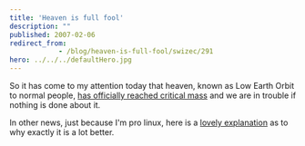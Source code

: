 ```yaml
---
title: 'Heaven is full fool'
description: ""
published: 2007-02-06
redirect_from: 
            - /blog/heaven-is-full-fool/swizec/291
hero: ../../../defaultHero.jpg
---
```

So it has come to my attention today that heaven, known as Low Earth Orbit to normal people, [has officially reached critical mass](http://www.nytimes.com/2007/02/06/science/space/06orbi.html?ex=1328418000&en=16b9c6ba615c2e62&ei=5088&partner=rssnyt&emc=rss) and we are in trouble if nothing is done about it.

In other news, just because I&#x27;m pro linux, here is a [lovely explanation](http://blogs.zdnet.com/threatchaos/?p=311) as to why exactly it is a lot better.
